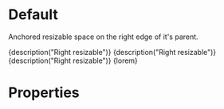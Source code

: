 
<Meta title="Components|RightResizable" component={RightResizable} />

# Default

Anchored resizable space on the right edge of it's parent.

<Preview>
	<Story name="Default (%)">
		<ViewPort>
			<RightResizable style={green} size="50%" trackSize={true}>
				{description("Right resizable")}
			</RightResizable>
		</ViewPort>
	</Story>
	<Story name="Default (px)">
		<ViewPort>
			<RightResizable style={green} size={300} trackSize={true}>
				{description("Right resizable")}
			</RightResizable>
		</ViewPort>
	</Story>
	<Story name="With resize constraints">
		<ViewPort>
			<RightResizable style={green} size={300} trackSize={true} minimumSize={150} maximumSize={450}>
				{description("Right resizable")}
			</RightResizable>
		</ViewPort>
	</Story>
	<Story name="Scrollable">
		<ViewPort>
			<RightResizable style={green} size={300} scrollable={true}>
				{lorem}
			</RightResizable>
		</ViewPort>
	</Story>
</Preview>

# Properties

<Props of={RightResizable} />
